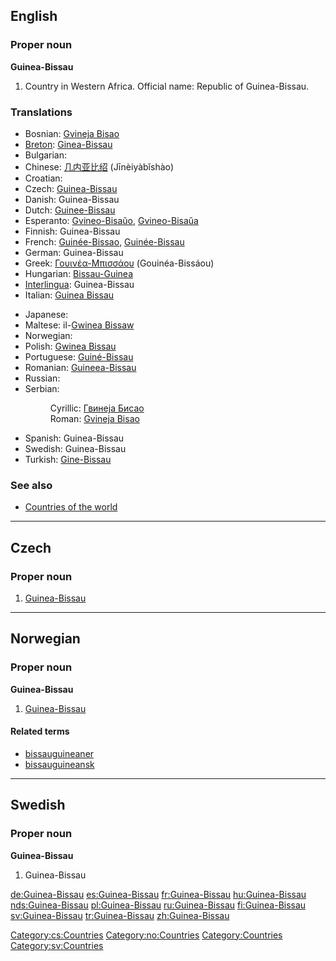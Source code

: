 ==English==

===Proper noun===
'''Guinea-Bissau'''

# Country in Western Africa. Official name: Republic of Guinea-Bissau.

===Translations===
{{rfc-level|Translations at L3+ (AutoFormat would have corrected level of Translations)}}
{{top}}
*Bosnian: [[Gvineja Bisao]] {{f}}
*[[Breton]]: [[Ginea-Bissau]]
* Bulgarian: {{t-|bg|Гвинея-Бисау|f|sc=Cyrl}}
*Chinese: [[几内亚比绍]] (Jīnèiyàbǐshào)
*Croatian: {{t-|hr|Gvineja Bisau|f}}
* Czech: [[#Czech|Guinea-Bissau]] {{f}}
*Danish: Guinea-Bissau
*Dutch: [[Guinee-Bissau]]
*Esperanto: [[Gvineo-Bisaŭo]], [[Gvineo-Bisaŭa]]
*Finnish: Guinea-Bissau
*French: [[Guinée-Bissao]], [[Guinée-Bissau]]
*German: Guinea-Bissau
*Greek: [[Γουινέα-Μπισσάου]] (Gouinéa-Bissáou)
*Hungarian: [[Bissau-Guinea]]
*[[Interlingua]]: Guinea-Bissau
*Italian: [[Guinea Bissau]]
{{mid}}
* Japanese: {{t-|ja|ギニアビサウ|tr=Ginia Bisau|sc=Jpan}}
*Maltese: il-[[Gwinea Bissaw]]
* Norwegian: {{t-|no|Guinea-Bissau}}
*Polish: [[Gwinea Bissau]]
*Portuguese: [[Guiné-Bissau]]
*Romanian: [[Guineea-Bissau]] {{f}}
* Russian: {{t-|ru|Гвинея-Бисау|tr=Gvinéja-Bisáu|sc=Cyrl}}
*Serbian:
*:Cyrillic: [[Гвинеја Бисао#Serbian|Гвинеја Бисао]] {{f}}
*:Roman: [[Gvineja Bisao#Serbian|Gvineja Bisao]] {{f}}
*Spanish: Guinea-Bissau
*Swedish: Guinea-Bissau
*Turkish: [[Gine-Bissau]]
{{bottom}}

===See also===
* [[Countries of the world]]

----

==Czech==

===Proper noun===
{{cs-proper noun|g=f}}

# [[#English|Guinea-Bissau]]

[[Category:cs:Countries]]
----

==Norwegian==

===Proper noun===
'''Guinea-Bissau'''

# [[#English|Guinea-Bissau]]

====Related terms====
*[[bissauguineaner]]
*[[bissauguineansk]]

[[Category:no:Countries]]

----

==Swedish==

===Proper noun===
'''Guinea-Bissau'''

# Guinea-Bissau

[[Category:Countries]]
[[Category:sv:Countries]]

[[de:Guinea-Bissau]]
[[es:Guinea-Bissau]]
[[fr:Guinea-Bissau]]
[[hu:Guinea-Bissau]]
[[nds:Guinea-Bissau]]
[[pl:Guinea-Bissau]]
[[ru:Guinea-Bissau]]
[[fi:Guinea-Bissau]]
[[sv:Guinea-Bissau]]
[[tr:Guinea-Bissau]]
[[zh:Guinea-Bissau]]